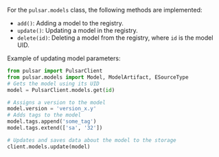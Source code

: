 For the `pulsar.models` class, the following methods are implemented:

* `add()`: Adding a model to the registry.
* `update()`: Updating a model in the registry.
* `delete(id)`: Deleting a model from the registry, where `id` is the model UID.

Example of updating model parameters:

```python
from pulsar import PulsarClient
from pulsar.models import Model, ModelArtifact, ESourceType
# Gets the model using its UID
model = PulsarClient.models.get(id)

# Assigns a version to the model
model.version = 'version_x.y'
# Adds tags to the model
model.tags.append('some_tag')
model.tags.extend(['sa', '32'])

# Updates and saves data about the model to the storage
client.models.update(model)
```
